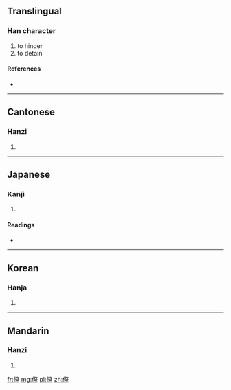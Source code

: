 ==Translingual==

===Han character===
{{Han char|rn=9|rad=人|as=11|sn=13|four=2229<sub>1</sub>|canj=人月人火 (OBOF)}}

# to hinder
# to detain

====References====
* {{Han ref|kx=0115.050|dkj=01033|dj=0245.030|hdz=10214.010|uh=50BA|ud=20666|bh=DCBF|bd=56511}}

----

==Cantonese==

===Hanzi===
{{yue-hanzi|jyut=|y=chai3}}

# {{defn|Cantonese|sort=人11}}

----

==Japanese==

===Kanji===
{{ja-kanji|grade=|rs=人11}}

# {{defn|Japanese|sort=人11}}

====Readings====
* {{ja-readings|on=[[てい]] (tei), [[たい]] (tai)|kun=[[とまる]] (tomaru), [[とどまる]] (todomaru)}}

----

==Korean==

===Hanja===
{{ko-hanja|hangeul=제|rv=je|mr=che}}

# {{defn|Korean|sort=人11}}

----

==Mandarin==

===Hanzi===
{{cmn-hanzi|pin=[[chì]] ([[chi4]]), [[lóu]] ([[lou2]])|wg=ch'ih<sup>4</sup>, lou<sup>2</sup>}}

# {{defn|Mandarin|sort=人11}}

[[fr:傺]]
[[mg:傺]]
[[pl:傺]]
[[zh:傺]]